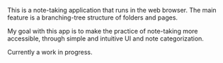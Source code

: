 This is a note-taking application that runs in the web browser. The main feature is a branching-tree structure of folders and pages.

My goal with this app is to make the practice of note-taking more accessible, through simple and intuitive UI and note categorization.

Currently a work in progress.
